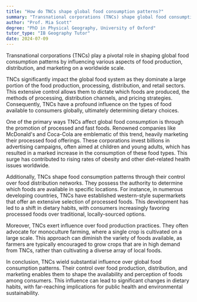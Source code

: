 ```yaml
---
title: "How do TNCs shape global food consumption patterns?"
summary: "Transnational corporations (TNCs) shape global food consumption patterns by influencing food production, distribution, and marketing worldwide."
author: "Prof. Mia Scott"
degree: "PhD in Physical Geography, University of Oxford"
tutor_type: "IB Geography Tutor"
date: 2024-07-09
---
```


Transnational corporations (TNCs) play a pivotal role in shaping global food consumption patterns by influencing various aspects of food production, distribution, and marketing on a worldwide scale.

TNCs significantly impact the global food system as they dominate a large portion of the food production, processing, distribution, and retail sectors. This extensive control allows them to dictate which foods are produced, the methods of processing, distribution channels, and pricing strategies. Consequently, TNCs have a profound influence on the types of food available to consumers globally, ultimately determining dietary choices.

One of the primary ways TNCs affect global food consumption is through the promotion of processed and fast foods. Renowned companies like McDonald's and Coca-Cola are emblematic of this trend, heavily marketing their processed food offerings. These corporations invest billions in advertising campaigns, often aimed at children and young adults, which has resulted in a marked increase in the consumption of these food types. This surge has contributed to rising rates of obesity and other diet-related health issues worldwide.

Additionally, TNCs shape food consumption patterns through their control over food distribution networks. They possess the authority to determine which foods are available in specific locations. For instance, in numerous developing countries, TNCs have established western-style supermarkets that offer an extensive selection of processed foods. This development has led to a shift in dietary habits, with consumers increasingly favoring processed foods over traditional, locally-sourced options.

Moreover, TNCs exert influence over food production practices. They often advocate for monoculture farming, where a single crop is cultivated on a large scale. This approach can diminish the variety of foods available, as farmers are typically encouraged to grow crops that are in high demand from TNCs, rather than cultivating a diverse array of local foods.

In conclusion, TNCs wield substantial influence over global food consumption patterns. Their control over food production, distribution, and marketing enables them to shape the availability and perception of foods among consumers. This influence can lead to significant changes in dietary habits, with far-reaching implications for public health and environmental sustainability.
    